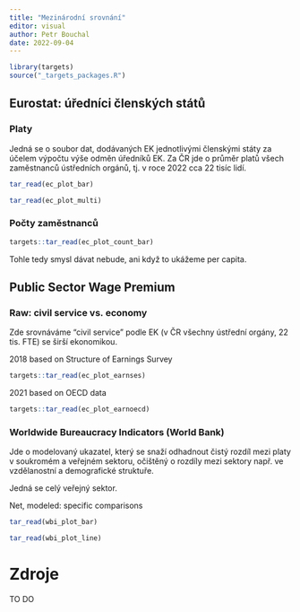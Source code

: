 ```yaml
---
title: "Mezinárodní srovnání"
editor: visual
author: Petr Bouchal
date: 2022-09-04
---
```


```r
library(targets)
source("_targets_packages.R")
```

## Eurostat: úředníci členských států

### Platy

Jedná se o soubor dat, dodávaných EK jednotlivými členskými státy za účelem výpočtu výše odměn úředníků EK.
Za ČR jde o průměr platů všech zaměstnanců ústředních orgánů, tj.
v roce 2022 cca 22 tisíc lidí.

```r
tar_read(ec_plot_bar)
```

```r
tar_read(ec_plot_multi)
```

### Počty zaměstnanců

```r
targets::tar_read(ec_plot_count_bar)
```

Tohle tedy smysl dávat nebude, ani když to ukážeme per capita.

## Public Sector Wage Premium

### Raw: civil service vs. economy

::: {.callout-note appearance="simple"}
Zde srovnáváme "civil service" podle EK (v ČR všechny ústřední orgány, 22 tis. FTE) se širší ekonomikou.
:::

2018 based on Structure of Earnings Survey

```r
targets::tar_read(ec_plot_earnses)
```

2021 based on OECD data

```r
targets::tar_read(ec_plot_earnoecd)
```

### Worldwide Bureaucracy Indicators (World Bank)

Jde o modelovaný ukazatel, který se snaží odhadnout čistý rozdíl mezi platy v soukromém a veřejném sektoru, očištěný o rozdíly mezi sektory např. ve vzdělanostní a demografické struktuře.

::: {.callout-note appearance="simple"}
Jedná se celý veřejný sektor.
:::

Net, modeled: specific comparisons

```r
tar_read(wbi_plot_bar)
```

```r
tar_read(wbi_plot_line)
```

# Zdroje 

TO DO
